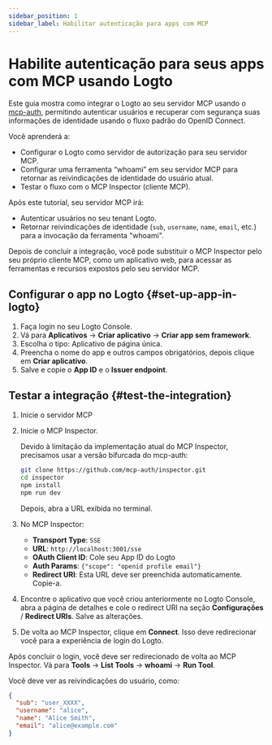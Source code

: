 ```yaml
---
sidebar_position: 1
sidebar_label: Habilitar autenticação para apps com MCP
---
```



# Habilite autenticação para seus apps com MCP usando Logto

Este guia mostra como integrar o Logto ao seu servidor MCP usando o [mcp-auth](https://mcp-auth.dev), permitindo autenticar usuários e recuperar com segurança suas informações de identidade usando o fluxo padrão do OpenID Connect.

Você aprenderá a:

- Configurar o Logto como servidor de autorização para seu servidor MCP.
- Configurar uma ferramenta “whoami” em seu servidor MCP para retornar as reivindicações de identidade do usuário atual.
- Testar o fluxo com o MCP Inspector (cliente MCP).

Após este tutorial, seu servidor MCP irá:

- Autenticar usuários no seu tenant Logto.
- Retornar reivindicações de identidade (`sub`, `username`, `name`, `email`, etc.) para a invocação da ferramenta "whoami".

Depois de concluir a integração, você pode substituir o MCP Inspector pelo seu próprio cliente MCP, como um aplicativo web, para acessar as ferramentas e recursos expostos pelo seu servidor MCP.

<Prerequisites />

## Configurar o app no Logto \{#set-up-app-in-logto}

1. Faça login no seu Logto Console.
2. Vá para <CloudLink to="/applications">**Aplicativos**</CloudLink> → **Criar aplicativo** → **Criar app sem framework**.
3. Escolha o tipo: Aplicativo de página única.
4. Preencha o nome do app e outros campos obrigatórios, depois clique em **Criar aplicativo**.
5. Salve e copie o **App ID** e o **Issuer endpoint**.

<SetUpServer />

## Testar a integração \{#test-the-integration}

1. Inicie o servidor MCP
2. Inicie o MCP Inspector.

   Devido à limitação da implementação atual do MCP Inspector, precisamos usar a versão bifurcada do mcp-auth:

   ```bash
   git clone https://github.com/mcp-auth/inspector.git
   cd inspector
   npm install
   npm run dev
   ```

   Depois, abra a URL exibida no terminal.

3. No MCP Inspector:

   - **Transport Type**: `SSE`
   - **URL**: `http://localhost:3001/sse`
   - **OAuth Client ID**: Cole seu App ID do Logto
   - **Auth Params**: `{"scope": "openid profile email"}`
   - **Redirect URI**: Esta URL deve ser preenchida automaticamente. Copie-a.

4. Encontre o aplicativo que você criou anteriormente no Logto Console, abra a página de detalhes e cole o redirect URI na seção **Configurações** / **Redirect URIs**. Salve as alterações.
5. De volta ao MCP Inspector, clique em **Connect**. Isso deve redirecionar você para a experiência de login do Logto.

Após concluir o login, você deve ser redirecionado de volta ao MCP Inspector. Vá para **Tools** -> **List Tools** -> **whoami** -> **Run Tool**.

Você deve ver as reivindicações do usuário, como:

```json
{
  "sub": "user_XXXX",
  "username": "alice",
  "name": "Alice Smith",
  "email": "alice@example.com"
}
```

<SampleCode />

